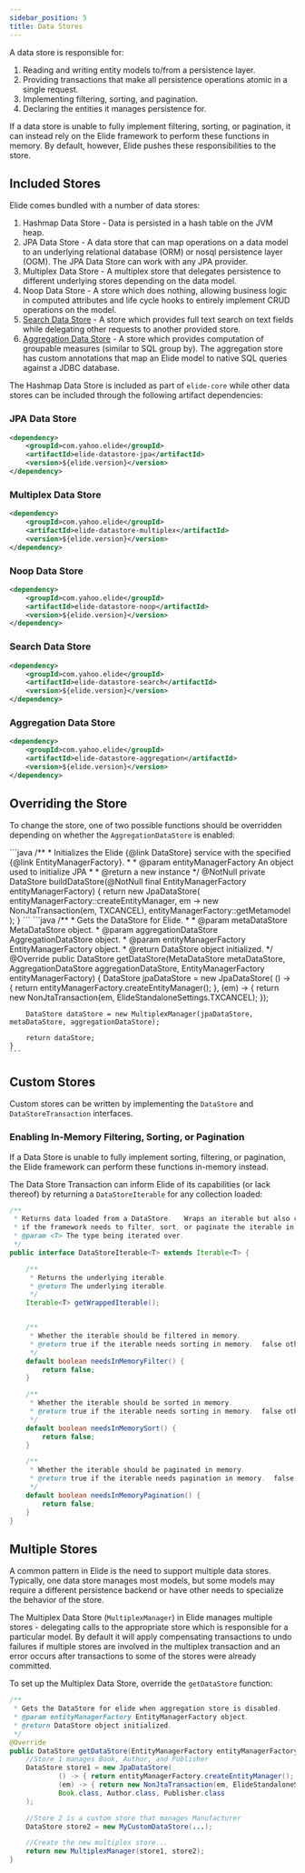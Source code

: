 ```yaml
---
sidebar_position: 5
title: Data Stores
---
```


[//]: # (Copyright Paion Data)

[//]: # (Licensed under the Apache License, Version 2.0 &#40;the "License"&#41;;)
[//]: # (you may not use this file except in compliance with the License.)
[//]: # (You may obtain a copy of the License at)

[//]: # (    http://www.apache.org/licenses/LICENSE-2.0)

[//]: # (Unless required by applicable law or agreed to in writing, software)
[//]: # (distributed under the License is distributed on an "AS IS" BASIS,)
[//]: # (WITHOUT WARRANTIES OR CONDITIONS OF ANY KIND, either express or implied.)
[//]: # (See the License for the specific language governing permissions and)
[//]: # (limitations under the License.)


A data store is responsible for:

1. Reading and writing entity models to/from a persistence layer.
2. Providing transactions that make all persistence operations atomic in a single request.
3. Implementing filtering, sorting, and pagination.
4. Declaring the entities it manages persistence for.

If a data store is unable to fully implement filtering, sorting, or pagination, it can instead rely on the Elide
framework to perform these functions in memory.  By default, however, Elide pushes these responsibilities to the store.

Included Stores
---------------

Elide comes bundled with a number of data stores:

1. Hashmap Data Store - Data is persisted in a hash table on the JVM heap.
2. JPA Data Store - A data store that can map operations on a data model to an underlying relational database (ORM) or
   nosql persistence layer (OGM). The JPA Data Store can work with any JPA provider.
3. Multiplex Data Store - A multiplex store that delegates persistence to different underlying stores depending on the
   data model.
4. Noop Data Store - A store which does nothing, allowing business logic in computed attributes and life cycle hooks to
   entirely implement CRUD operations on the model.
5. [Search Data Store](https://github.com/yahoo/elide/tree/master/elide-datastore/elide-datastore-search) - A store
   which provides full text search on text fields while delegating other requests to another provided store.
6. [Aggregation Data Store](analytics) - A store which provides computation of groupable measures (similar to SQL group
   by). The aggregation store has custom annotations that map an Elide model to native SQL queries against a JDBC
   database.

The Hashmap Data Store is included as part of `elide-core` while other data stores can be included through the
following artifact dependencies:

### JPA Data Store

```xml
<dependency>
    <groupId>com.yahoo.elide</groupId>
    <artifactId>elide-datastore-jpa</artifactId>
    <version>${elide.version}</version>
</dependency>
```

### Multiplex Data Store

```xml
<dependency>
    <groupId>com.yahoo.elide</groupId>
    <artifactId>elide-datastore-multiplex</artifactId>
    <version>${elide.version}</version>
</dependency>
```

### Noop Data Store

```xml
<dependency>
    <groupId>com.yahoo.elide</groupId>
    <artifactId>elide-datastore-noop</artifactId>
    <version>${elide.version}</version>
</dependency>
```

### Search Data Store

```xml
<dependency>
    <groupId>com.yahoo.elide</groupId>
    <artifactId>elide-datastore-search</artifactId>
    <version>${elide.version}</version>
</dependency>
```

### Aggregation Data Store

```xml
<dependency>
    <groupId>com.yahoo.elide</groupId>
    <artifactId>elide-datastore-aggregation</artifactId>
    <version>${elide.version}</version>
</dependency>
```

Overriding the Store
--------------------

To change the store, one of two possible functions should be overridden depending on whether the `AggregationDataStore`
is enabled:

<Tabs>
  <TabItem value="AggregationDataStore-disabled" label="AggregationDataStore disabled" default>
    ```java
    /**
     * Initializes the Elide {@link DataStore} service with the specified {@link EntityManagerFactory}.
     *
     * @param entityManagerFactory  An object used to initialize JPA
     *
     * @return a new instance
     */
    @NotNull
    private DataStore buildDataStore(@NotNull final EntityManagerFactory entityManagerFactory) {
        return new JpaDataStore(
                entityManagerFactory::createEntityManager,
                em -> new NonJtaTransaction(em, TXCANCEL),
                entityManagerFactory::getMetamodel
        );
    }
    ```
  </TabItem>
  <TabItem value="AggregationDataStore-enabled" label="AggregationDataStore enabled">
    ```java
    /**
     * Gets the DataStore for Elide.
     *
     * @param metaDataStore MetaDataStore object.
     * @param aggregationDataStore AggregationDataStore object.
     * @param entityManagerFactory EntityManagerFactory object.
     * @return DataStore object initialized.
     */
    @Override
    public DataStore getDataStore(MetaDataStore metaDataStore, AggregationDataStore aggregationDataStore,
            EntityManagerFactory entityManagerFactory) {
        DataStore jpaDataStore = new JpaDataStore(
                () -> { return entityManagerFactory.createEntityManager(); },
                (em) -> { return new NonJtaTransaction(em, ElideStandaloneSettings.TXCANCEL); });

        DataStore dataStore = new MultiplexManager(jpaDataStore, metaDataStore, aggregationDataStore);

        return dataStore;
    }
    ```
  </TabItem>
</Tabs>

Custom Stores
-------------

Custom stores can be written by implementing the `DataStore` and `DataStoreTransaction` interfaces.

### Enabling In-Memory Filtering, Sorting, or Pagination

If a Data Store is unable to fully implement sorting, filtering, or pagination, the Elide framework can perform
these functions in-memory instead.

The Data Store Transaction can inform Elide of its capabilities (or lack thereof) by returning a `DataStoreIterable` for
any collection loaded:

```java
/**
 * Returns data loaded from a DataStore.   Wraps an iterable but also communicates to Elide
 * if the framework needs to filter, sort, or paginate the iterable in memory before returning to the client.
 * @param <T> The type being iterated over.
 */
public interface DataStoreIterable<T> extends Iterable<T> {

    /**
     * Returns the underlying iterable.
     * @return The underlying iterable.
     */
    Iterable<T> getWrappedIterable();


    /**
     * Whether the iterable should be filtered in memory.
     * @return true if the iterable needs sorting in memory.  false otherwise.
     */
    default boolean needsInMemoryFilter() {
        return false;
    }

    /**
     * Whether the iterable should be sorted in memory.
     * @return true if the iterable needs sorting in memory.  false otherwise.
     */
    default boolean needsInMemorySort() {
        return false;
    }

    /**
     * Whether the iterable should be paginated in memory.
     * @return true if the iterable needs pagination in memory.  false otherwise.
     */
    default boolean needsInMemoryPagination() {
        return false;
    }
}

```

Multiple Stores
---------------

A common pattern in Elide is the need to support multiple data stores. Typically, one data store manages most models,
but some models may require a different persistence backend or have other needs to specialize the behavior of the store.

The Multiplex Data Store (`MultiplexManager`) in Elide manages multiple stores - delegating calls to the appropriate
store which is responsible for a particular model. By default it will apply compensating transactions to undo failures
if multiple stores are involved in the multiplex transaction and an error occurs after transactions to some of the
stores were already committed.

To set up the Multiplex Data Store, override the `getDataStore` function:

```java
/**
 * Gets the DataStore for elide when aggregation store is disabled.
 * @param entityManagerFactory EntityManagerFactory object.
 * @return DataStore object initialized.
 */
@Override
public DataStore getDataStore(EntityManagerFactory entityManagerFactory) {
    //Store 1 manages Book, Author, and Publisher
    DataStore store1 = new JpaDataStore(
            () -> { return entityManagerFactory.createEntityManager(); },
            (em) -> { return new NonJtaTransaction(em, ElideStandaloneSettings.TXCANCEL); },
            Book.class, Author.class, Publisher.class
    );

    //Store 2 is a custom store that manages Manufacturer
    DataStore store2 = new MyCustomDataStore(...);

    //Create the new multiplex store...
    return new MultiplexManager(store1, store2);
}
```
